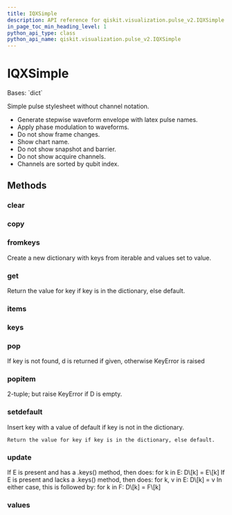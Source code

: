 ```yaml
---
title: IQXSimple
description: API reference for qiskit.visualization.pulse_v2.IQXSimple
in_page_toc_min_heading_level: 1
python_api_type: class
python_api_name: qiskit.visualization.pulse_v2.IQXSimple
---
```


# IQXSimple

<Class id="qiskit.visualization.pulse_v2.IQXSimple" isDedicatedPage={true} github="https://github.com/qiskit/qiskit/tree/stable/0.18/qiskit/visualization/pulse_v2/stylesheet.py" signature="IQXSimple(**kwargs)" modifiers="class">
  Bases: `dict`

  Simple pulse stylesheet without channel notation.

  *   Generate stepwise waveform envelope with latex pulse names.
  *   Apply phase modulation to waveforms.
  *   Do not show frame changes.
  *   Show chart name.
  *   Do not show snapshot and barrier.
  *   Do not show acquire channels.
  *   Channels are sorted by qubit index.

  ## Methods

  ### clear

  <Function id="qiskit.visualization.pulse_v2.IQXSimple.clear" signature="IQXSimple.clear() → None. Remove all items from D." />

  ### copy

  <Function id="qiskit.visualization.pulse_v2.IQXSimple.copy" signature="IQXSimple.copy() → a shallow copy of D" />

  ### fromkeys

  <Function id="qiskit.visualization.pulse_v2.IQXSimple.fromkeys" signature="IQXSimple.fromkeys(value=None, /)">
    Create a new dictionary with keys from iterable and values set to value.
  </Function>

  ### get

  <Function id="qiskit.visualization.pulse_v2.IQXSimple.get" signature="IQXSimple.get(key, default=None, /)">
    Return the value for key if key is in the dictionary, else default.
  </Function>

  ### items

  <Function id="qiskit.visualization.pulse_v2.IQXSimple.items" signature="IQXSimple.items() → a set-like object providing a view on D’s items" />

  ### keys

  <Function id="qiskit.visualization.pulse_v2.IQXSimple.keys" signature="IQXSimple.keys() → a set-like object providing a view on D’s keys" />

  ### pop

  <Function id="qiskit.visualization.pulse_v2.IQXSimple.pop" signature="IQXSimple.pop(k[, d]) → v, remove specified key and return the corresponding value.">
    If key is not found, d is returned if given, otherwise KeyError is raised
  </Function>

  ### popitem

  <Function id="qiskit.visualization.pulse_v2.IQXSimple.popitem" signature="IQXSimple.popitem() → (k, v), remove and return some (key, value) pair as a">
    2-tuple; but raise KeyError if D is empty.
  </Function>

  ### setdefault

  <Function id="qiskit.visualization.pulse_v2.IQXSimple.setdefault" signature="IQXSimple.setdefault(key, default=None, /)">
    Insert key with a value of default if key is not in the dictionary.

    Return the value for key if key is in the dictionary, else default.
  </Function>

  ### update

  <Function id="qiskit.visualization.pulse_v2.IQXSimple.update" signature="IQXSimple.update([E, ]**F) → None. Update D from dict/iterable E and F.">
    If E is present and has a .keys() method, then does: for k in E: D\[k] = E\[k] If E is present and lacks a .keys() method, then does: for k, v in E: D\[k] = v In either case, this is followed by: for k in F: D\[k] = F\[k]
  </Function>

  ### values

  <Function id="qiskit.visualization.pulse_v2.IQXSimple.values" signature="IQXSimple.values() → an object providing a view on D’s values" />
</Class>

